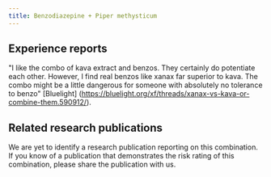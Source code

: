 ---
title: Benzodiazepine + Piper methysticum
---

## Experience reports
"I like the combo of kava extract and benzos. They certainly do potentiate each other. However, I find real benzos like xanax far superior to kava. The combo might be a little dangerous for someone with absolutely no tolerance to benzo" [Bluelight] (https://bluelight.org/xf/threads/xanax-vs-kava-or-combine-them.590912/).

## Related research publications
We are yet to identify a research publication reporting on this combination. If you know of a publication that demonstrates the risk rating of this combination, please share the publication with us.

